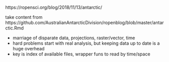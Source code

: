 
https://ropensci.org/blog/2018/11/13/antarctic/

take content from https://github.com/AustralianAntarcticDivision/ropenblog/blob/master/antarctic.Rmd

* marriage of disparate data, projections, raster/vector, time
* hard problems start with real analysis, but keeping data up to date is a huge overhead
* key is index of available files, wrapper funs to read by time/space

